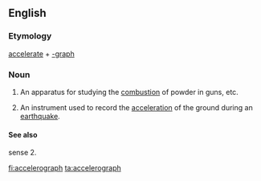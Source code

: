 ==English==

===Etymology===
[[accelerate]] + [[-graph]]

===Noun===
{{en-noun}}

#{{military}} An apparatus for studying the [[combustion]] of powder in guns, etc.
#{{geology}} An instrument used to record the [[acceleration]] of the ground during an [[earthquake]].

====See also====
sense 2. {{pedialite}}

[[fi:accelerograph]]
[[ta:accelerograph]]